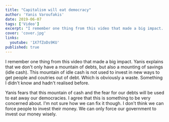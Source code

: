 ```yaml
---
title: "Capitalism will eat democracy"
author: 'Yanis Varoufakis'
date: 2019-06-07
tags: ['Video']
excerpt: "I remember one thing from this video that made a big impact. Yanis explains that we don't only have a mountain of debts, but also a mounting of savings (idle cash)."
cover: 'cover.jpg'
links:
  youtube: '1X7fZoDs9KU'
published: true
---
```


I remember one thing from this video that made a big impact. Yanis explains that we don't only have a mountain of debts, but also a mounting of savings (idle cash). This mountain of idle cash is not used to invest in new ways to get people and coutries out of debt. Which is obviously a waste. Something I didn't know and hadn't realised before.

Yanis fears that this mountain of cash and the fear for our debts will be used to eat away our democracies. I agree that this is something to be very concerned about. I'm not sure how we can fix it though. I don't think we can force people to invest their money. We can only force our government to invest our money wisely.